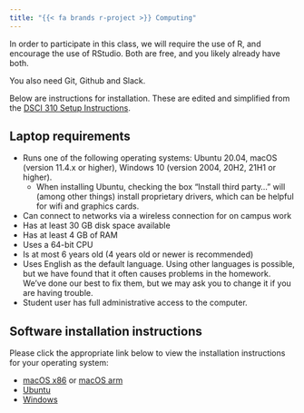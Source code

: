 ```yaml
---
title: "{{< fa brands r-project >}} Computing"
---
```


In order to participate in this class, we will require the use of R, and encourage
the use of RStudio. Both are free, and you likely already have both. 

You also need Git, Github and Slack.

Below are instructions for installation. These are edited and simplified from the [DSCI 310 Setup Instructions](https://ubc-dsci.github.io/dsci-310-student/computer-setup.html). 

## Laptop requirements

 - Runs one of the following operating systems: Ubuntu 20.04, macOS (version 11.4.x or higher), Windows 10 (version 2004, 20H2, 21H1 or higher).
    - When installing Ubuntu, checking the box "Install third party..." will (among other things) install proprietary drivers, which can be helpful for wifi and graphics cards.
- Can connect to networks via a wireless connection for on campus work
- Has at least 30 GB disk space available
- Has at least 4 GB of RAM
- Uses a 64-bit CPU
- Is at most 6 years old (4 years old or newer is recommended)
- Uses English as the default language. Using other languages is possible, but we have found that it often causes problems in the homework. We've done our best to fix them, but we may ask you to change it if you are having trouble.
- Student user has full administrative access to the computer.

## Software installation instructions

Please click the appropriate link below to view the installation instructions for your operating system:

- [macOS x86](mac_x86.qmd) or [macOS arm](mac_arm.qmd) 
- [Ubuntu](ubuntu.qmd)
- [Windows](windows.qmd)


